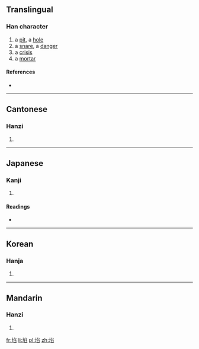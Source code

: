 ==Translingual==

===Han character===
{{Han char|rn=32|rad=土|as=08|sn=11|four=4717<sub>7</sub>|canj=土弓竹X (GNHX)|ids=⿰土臽}}

# a [[pit]], a [[hole]]
# a [[snare]], a [[danger]]
# a [[crisis]]
# a [[mortar]]

====References====
* {{Han ref|kx=0231.040|dkj=05186|dj=0467.080|hdz=10456.030|uh=57F3|ud=22515|bh=D4B9|bd=54457}}

----

==Cantonese==

===Hanzi===
{{yue-hanzi|jyut=|y=hom2}}

# {{defn|lang=yue|sort=土08}}

----

==Japanese==

===Kanji===
{{ja-kanji|grade=|rs=土08}}

# {{defn|lang=ja|sort=土08}}

====Readings====
* {{ja-readings|on=[[かん]] (kan)|kun=}}

----

==Korean==

===Hanja===
{{ko-hanja|hangeul=감|rv=gam|mr=kam}}

# {{defn|lang=ko|sort=土08}}

----

==Mandarin==

===Hanzi===
{{cmn-hanzi|pin=[[kǎn]] ([[kan3]]), [[shì]] ([[shi4]])|wg=k'an<sup>3</sup>, shih<sup>4</sup>}}

# {{defn|lang=cmn|sort=土08}}

[[fr:埳]]
[[li:埳]]
[[pl:埳]]
[[zh:埳]]